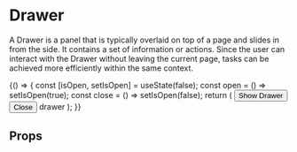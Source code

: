 
<Meta title="Components/Drawer/Overview" component={Drawer} />

# Drawer

A Drawer is a panel that is typically overlaid on top of a page and slides in from the side. It contains a set of information or actions. Since the user can interact with the Drawer without leaving the current page, tasks can be achieved more efficiently within the same context.

<Canvas isExpanded>
  <Story name="Basic Drawer">
    {() => {
      const [isOpen, setIsOpen] = useState(false);
      const open = () => setIsOpen(true);
      const close = () => setIsOpen(false);
      return (
        <Box height="500px">
          <Button variant="light" onClick={open}>
            Show Drawer
          </Button>
          <Drawer isOpen={isOpen} onDismiss={close}>
            <Button variant="light" onClick={close}>
              Close
            </Button>
            drawer
          </Drawer>
        </Box>
      );
    }}
  </Story>
</Canvas>

## Props

<ArgsTable of={Drawer} />
